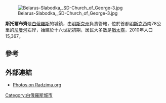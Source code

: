{{Infobox settlement
|name=斯托爾布齊
|other_name=
|native_name = {{native name|be|Стоўбцы|italics=off}}<br/>{{native name|ru|Столбцы|italics=off}}
| settlement_type         = 城鎮
| image_skyline           = Stolbtsy town 2011.jpg
| image_alt               = 
| image_caption           = 2011年攝
| image_flag              = Flag of Stoǔbcy.svg
| flag_alt                =
| image_seal              =
| seal_alt                =
| image_shield            = Coat of Arms of Stoŭbcy, Belarus.svg
| shield_alt              =
| nickname                =
| motto                   =
| image_map               =
| map_alt                 =
| map_caption             =
| pushpin_map             = Belarus
| pushpin_label_position  =
| pushpin_map_alt         =
| pushpin_map_caption     =
| coordinates             = {{coord|53|29|N|26|44|E|display=inline,title}}
| coor_pinpoint           =
| coordinates_footnotes   =
| subdivision_type        = 國家
| subdivision_name        = [[白俄羅斯|白俄羅斯]]
| subdivision_type1       = 州份
| subdivision_name1       = [[明斯克州|明斯克州]]
| subdivision_type2       = 區
| subdivision_name2       = [[斯托爾布齊區|斯托爾布齊區]]
| subdivision_type3       =
| subdivision_name3       =
| established_title       = 首先提到
| established_date        = 1511年
| founder                 =
| seat_type               =
| seat                    =
| government_footnotes    =
| leader_party            =
| leader_title            =
| leader_name             =
| unit_pref               = Metric<!-- or US or UK -->
<!-- ALL fields with measurements have automatic unit conversion -->
<!-- for references: use <ref> tags -->
| area_footnotes          = 
| area_urban_footnotes    = <!-- <ref> </re> -->
| area_rural_footnotes    = <!-- <ref> </re> -->
| area_metro_footnotes    = <!-- <ref> </re> -->
| area_magnitude          = <!-- <ref> </re> -->
| area_note               =
| area_water_percent      =
| area_rank               =
| area_blank1_title       =
| area_blank2_title       =
<!-- square kilometers -->
| area_total_km2          = 
| area_land_km2           =
| area_water_km2          =
| area_urban_km2          =
| area_rural_km2          =
| area_metro_km2          =
| area_blank1_km2         =
| area_blank2_km2         =
<!-- hectares -->
| area_total_ha           = 
| area_land_ha            =
| area_water_ha           =
| area_urban_ha           =
| area_rural_ha           =
| area_metro_ha           =
| area_blank1_ha          =
| area_blank2_ha          =
<!-- dunams used in Middle East articles only -->
| dunam_link              = <!-- which dunam to link -->
| area_total_dunam        = 
| area_land_dunam         =
| area_water_dunam        =
| area_urban_dunam        =
| area_rural_dunam        =
| area_metro_dunam        =
| area_blank1_dunam       =
| area_blank2_dunam       =
| length_km               =
| width_km                =
| dimensions_footnotes    =
| elevation_footnotes     =
| elevation_m             =
| population_footnotes    =
| population_total        = 15,400<ref>[http://news.tut.by/kaleidoscope/231601.html Фотодесант высадился в Столбцах] {{in lang|ru}}</ref>
| population_as_of        =
| population_density_km2  = auto
| population_demonym      =
| population_note         = 
| timezone1               = GTM +3
| utc_offset1             =
| timezone1_DST           =
| utc_offset1_DST         =
| postal_code_type        = Postal code
| postal_code             = 222666
| area_code_type          =
| area_code               =+375 1717
| iso_code                =
|blank_name             = License plate
|blank_info             = 5
| website                 = http://www.stolbtsy.minsk-region.by/
| footnotes               = 
}}
[[Image:Belarus-Slabodka,_SD-Church_of_George-3.jpg|thumb]]

'''斯托爾布齊'''是[[白俄羅斯|白俄羅斯]]的城鎮，由[[明斯克州|明斯克州]]負責管轄，位於首都[[明斯克|明斯克]]西南78公里的[[尼曼河|尼曼河]]右岸，始建於十六世紀初期，居民大多數是[[猶太裔|猶太裔]]，2010年人口15,367。

==參考==
{{reflist}}

==外部連結==
*[http://www.radzima.org/eng/town/stoubcy.html Photos on Radzima.org] {{Wayback|url=http://www.radzima.org/eng/town/stoubcy.html |date=20200808055912 }}

{{Minsk Region}}
{{belarus-geo-stub}}
[[Category:白俄羅斯城市|Category:白俄羅斯城市]]